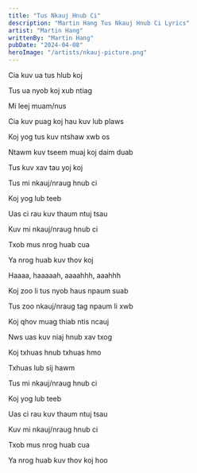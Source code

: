 ```yaml
---
title: "Tus Nkauj Hnub Ci"
description: "Martin Hang Tus Nkauj Hnub Ci Lyrics"
artist: "Martin Hang"
writtenBy: "Martin Hang"
pubDate: "2024-04-08"
heroImage: "/artists/nkauj-picture.png"
---
```


Cia kuv ua tus hlub koj

Tus ua nyob koj xub ntiag

Mi leej muam/nus

Cia kuv puag koj hau kuv lub plaws

Koj yog tus kuv ntshaw xwb os

Ntawm kuv tseem muaj koj daim duab

Tus kuv xav tau yoj koj

Tus mi nkauj/nraug hnub ci

Koj yog lub teeb

Uas ci rau kuv thaum ntuj tsau

Kuv mi nkauj/nraug hnub ci

Txob mus nrog huab cua

Ya nrog huab kuv thov koj

Haaaa, haaaaah, aaaahhh, aaahhh

Koj zoo li tus nyob haus npaum suab

Tus zoo nkauj/nraug tag npaum li xwb

Koj qhov muag thiab ntis ncauj

Nws uas kuv niaj hnub xav txog

Koj txhuas hnub txhuas hmo

Txhuas lub sij hawm

Tus mi nkauj/nraug hnub ci

Koj yog lub teeb

Uas ci rau kuv thaum ntuj tsau

Kuv mi nkauj/nraug hnub ci

Txob mus nrog huab cua

Ya nrog huab kuv thov koj hoo
